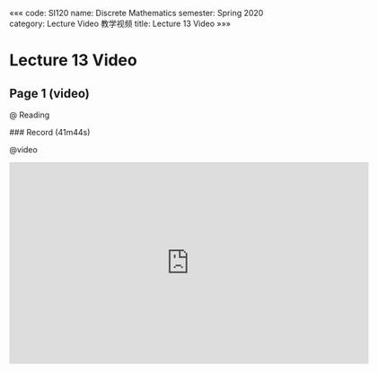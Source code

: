 «««
code: SI120
name: Discrete Mathematics
semester: Spring 2020
category: Lecture Video 教学视频
title: Lecture 13 Video
»»»

# Lecture 13 Video

## Page 1 (video)

@ Reading

<div class="markdown-body">
### Record (41m44s)
</div>

@video

<iframe src="https://watchsb.com/e/1x7w354ogiy1.html" frameborder=0 marginwidth=0 marginheight=0 scrolling=no width=640 height=360 allowfullscreen></iframe>


